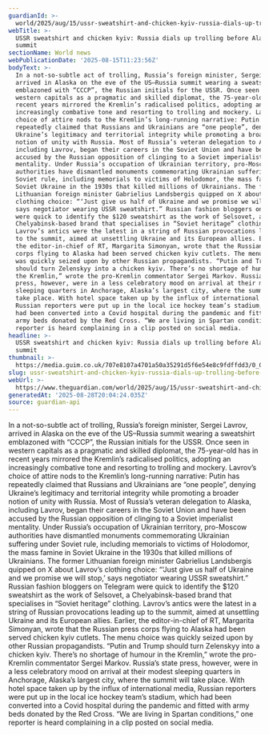 ```yaml
---
guardianId: >-
  world/2025/aug/15/ussr-sweatshirt-and-chicken-kyiv-russia-dials-up-trolling-before-alaska-summit
webTitle: >-
  USSR sweatshirt and chicken kyiv: Russia dials up trolling before Alaska
  summit
sectionName: World news
webPublicationDate: '2025-08-15T11:23:56Z'
bodyText: >-
  In a not-so-subtle act of trolling, Russia’s foreign minister, Sergei Lavrov,
  arrived in Alaska on the eve of the US–Russia summit wearing a sweatshirt
  emblazoned with “CCCP”, the Russian initials for the USSR. Once seen in
  western capitals as a pragmatic and skilled diplomat, the 75-year-old has in
  recent years mirrored the Kremlin’s radicalised politics, adopting an
  increasingly combative tone and resorting to trolling and mockery. Lavrov’s
  choice of attire nods to the Kremlin’s long-running narrative: Putin has
  repeatedly claimed that Russians and Ukrainians are “one people”, denying
  Ukraine’s legitimacy and territorial integrity while promoting a broader
  notion of unity with Russia. Most of Russia’s veteran delegation to Alaska,
  including Lavrov, began their careers in the Soviet Union and have been
  accused by the Russian opposition of clinging to a Soviet imperialist
  mentality. Under Russia’s occupation of Ukrainian territory, pro-Moscow
  authorities have dismantled monuments commemorating Ukrainian suffering under
  Soviet rule, including memorials to victims of Holodomor, the mass famine in
  Soviet Ukraine in the 1930s that killed millions of Ukrainians. The former
  Lithuanian foreign minister Gabrielius Landsbergis quipped on X about Lavrov’s
  clothing choice: “‘Just give us half of Ukraine and we promise we will stop,’
  says negotiator wearing USSR sweatshirt.” Russian fashion bloggers on Telegram
  were quick to identify the $120 sweatshirt as the work of Selsovet, a
  Chelyabinsk-based brand that specialises in “Soviet heritage” clothing.
  Lavrov’s antics were the latest in a string of Russian provocations leading up
  to the summit, aimed at unsettling Ukraine and its European allies. Earlier,
  the editor-in-chief of RT, Margarita Simonyan, wrote that the Russian press
  corps flying to Alaska had been served chicken kyiv cutlets. The menu choice
  was quickly seized upon by other Russian propagandists. “Putin and Trump
  should turn Zelenskyy into a chicken kyiv. There’s no shortage of humour in
  the Kremlin,” wrote the pro-Kremlin commentator Sergei Markov. Russia’s state
  press, however, were in a less celebratory mood on arrival at their modest
  sleeping quarters in Anchorage, Alaska’s largest city, where the summit will
  take place. With hotel space taken up by the influx of international media,
  Russian reporters were put up in the local ice hockey team’s stadium, which
  had been converted into a Covid hospital during the pandemic and fitted with
  army beds donated by the Red Cross. “We are living in Spartan conditions,” one
  reporter is heard complaining in a clip posted on social media.
headline: >-
  USSR sweatshirt and chicken kyiv: Russia dials up trolling before Alaska
  summit
thumbnail: >-
  https://media.guim.co.uk/707e8107a4701a50a35291d5f6e54e8c9fdffdd3/0_0_1350_1080/500.jpg
slug: ussr-sweatshirt-and-chicken-kyiv-russia-dials-up-trolling-before-alaska-summit
webUrl: >-
  https://www.theguardian.com/world/2025/aug/15/ussr-sweatshirt-and-chicken-kyiv-russia-dials-up-trolling-before-alaska-summit
generatedAt: '2025-08-28T20:04:24.035Z'
source: guardian-api
---
```

In a not-so-subtle act of trolling, Russia’s foreign minister, Sergei Lavrov, arrived in Alaska on the eve of the US–Russia summit wearing a sweatshirt emblazoned with “CCCP”, the Russian initials for the USSR. Once seen in western capitals as a pragmatic and skilled diplomat, the 75-year-old has in recent years mirrored the Kremlin’s radicalised politics, adopting an increasingly combative tone and resorting to trolling and mockery. Lavrov’s choice of attire nods to the Kremlin’s long-running narrative: Putin has repeatedly claimed that Russians and Ukrainians are “one people”, denying Ukraine’s legitimacy and territorial integrity while promoting a broader notion of unity with Russia. Most of Russia’s veteran delegation to Alaska, including Lavrov, began their careers in the Soviet Union and have been accused by the Russian opposition of clinging to a Soviet imperialist mentality. Under Russia’s occupation of Ukrainian territory, pro-Moscow authorities have dismantled monuments commemorating Ukrainian suffering under Soviet rule, including memorials to victims of Holodomor, the mass famine in Soviet Ukraine in the 1930s that killed millions of Ukrainians. The former Lithuanian foreign minister Gabrielius Landsbergis quipped on X about Lavrov’s clothing choice: “‘Just give us half of Ukraine and we promise we will stop,’ says negotiator wearing USSR sweatshirt.” Russian fashion bloggers on Telegram were quick to identify the $120 sweatshirt as the work of Selsovet, a Chelyabinsk-based brand that specialises in “Soviet heritage” clothing. Lavrov’s antics were the latest in a string of Russian provocations leading up to the summit, aimed at unsettling Ukraine and its European allies. Earlier, the editor-in-chief of RT, Margarita Simonyan, wrote that the Russian press corps flying to Alaska had been served chicken kyiv cutlets. The menu choice was quickly seized upon by other Russian propagandists. “Putin and Trump should turn Zelenskyy into a chicken kyiv. There’s no shortage of humour in the Kremlin,” wrote the pro-Kremlin commentator Sergei Markov. Russia’s state press, however, were in a less celebratory mood on arrival at their modest sleeping quarters in Anchorage, Alaska’s largest city, where the summit will take place. With hotel space taken up by the influx of international media, Russian reporters were put up in the local ice hockey team’s stadium, which had been converted into a Covid hospital during the pandemic and fitted with army beds donated by the Red Cross. “We are living in Spartan conditions,” one reporter is heard complaining in a clip posted on social media.
